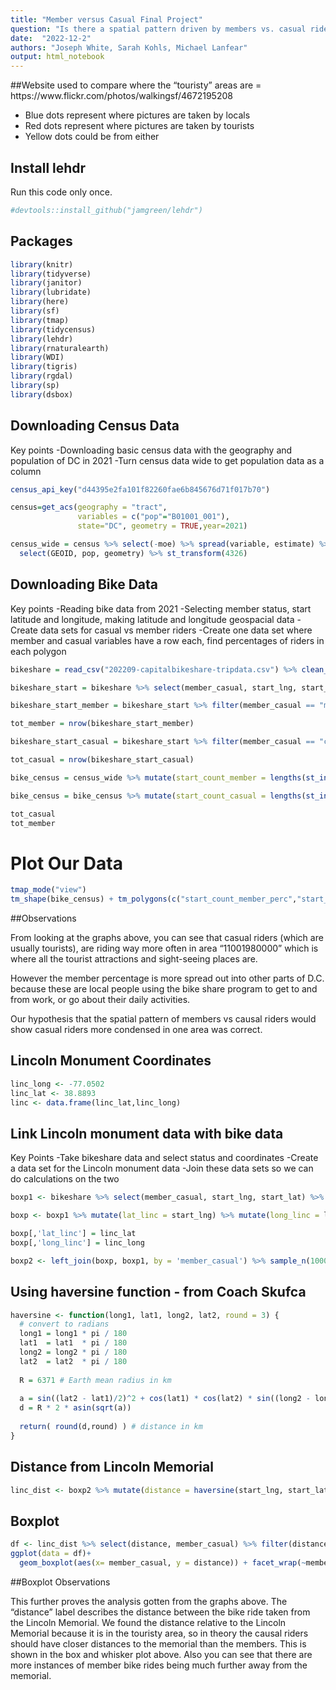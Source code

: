```yaml
---
title: "Member versus Casual Final Project"
question: "Is there a spatial pattern driven by members vs. casual riders?"
date:  "2022-12-2"
authors: "Joseph White, Sarah Kohls, Michael Lanfear"
output: html_notebook
---
```


##Website used to compare where the "touristy" areas are = https://www.flickr.com/photos/walkingsf/4672195208

- Blue dots represent where pictures are taken by locals
- Red dots represent where pictures are taken by tourists
- Yellow dots could be from either

## Install lehdr
Run this code only once.
```r
#devtools::install_github("jamgreen/lehdr")
```

## Packages
```r
library(knitr)
library(tidyverse)
library(janitor)
library(lubridate)
library(here) 
library(sf) 
library(tmap)
library(tidycensus)
library(lehdr)
library(rnaturalearth)
library(WDI)
library(tigris)
library(rgdal)
library(sp)
library(dsbox)
```


## Downloading Census Data
Key points
-Downloading basic census data with the geography and population of DC in 2021
-Turn census data wide to get population data as a column

```r
census_api_key("d44395e2fa101f82260fae6b845676d71f017b70")

census=get_acs(geography = "tract",
               variables = c("pop"="B01001_001"),
               state="DC", geometry = TRUE,year=2021)

census_wide = census %>% select(-moe) %>% spread(variable, estimate) %>%
  select(GEOID, pop, geometry) %>% st_transform(4326)
```

## Downloading Bike Data
Key points
-Reading bike data from 2021
-Selecting member status, start latitude and longitude, making latitude and longitude geospacial data
-Create data sets for casual vs member riders
-Create one data set where member and casual variables have a row each, find percentages of riders in each polygon

```r
bikeshare = read_csv("202209-capitalbikeshare-tripdata.csv") %>% clean_names()

bikeshare_start = bikeshare %>% select(member_casual, start_lng, start_lat) %>% st_as_sf(coords=c("start_lng","start_lat"), crs=st_crs(census_wide))

bikeshare_start_member = bikeshare_start %>% filter(member_casual == "member")

tot_member = nrow(bikeshare_start_member)

bikeshare_start_casual = bikeshare_start %>% filter(member_casual == "casual")

tot_casual = nrow(bikeshare_start_casual)

bike_census = census_wide %>% mutate(start_count_member = lengths(st_intersects(., bikeshare_start_member))) %>% mutate(start_count_member_perc = start_count_member/tot_member)

bike_census = bike_census %>% mutate(start_count_casual = lengths(st_intersects(., bikeshare_start_casual))) %>% mutate(start_count_casual_perc = start_count_casual/tot_casual)
```
```r
tot_casual
tot_member
```

# Plot Our Data
```r
tmap_mode("view")
tm_shape(bike_census) + tm_polygons(c("start_count_member_perc","start_count_casual_perc"))
```

##Observations

From looking at the graphs above, you can see that casual riders (which are usually tourists), are riding way more 
often in area "11001980000" which is where all the tourist attractions and sight-seeing places are. 

However the member percentage is more spread out into other parts of D.C. because these are local people using the bike
share program to get to and from work, or go about their daily activities.

Our hypothesis that the spatial pattern of members vs causal riders would show casual riders more condensed in one area was correct. 

## Lincoln Monument Coordinates
```r
linc_long <- -77.0502
linc_lat <- 38.8893
linc <- data.frame(linc_lat,linc_long) 
```

## Link Lincoln monument data with bike data
Key Points
-Take bikeshare data and select status and coordinates
-Create a data set for the Lincoln monument data
-Join these data sets so we can do calculations on the two

```r
boxp1 <- bikeshare %>% select(member_casual, start_lng, start_lat) %>% sample_n(1000)

boxp <- boxp1 %>% mutate(lat_linc = start_lng) %>% mutate(long_linc = lat_linc) %>% select(lat_linc, long_linc, member_casual) %>% sample_n(1000)

boxp[,'lat_linc'] = linc_lat
boxp[,'long_linc'] = linc_long

boxp2 <- left_join(boxp, boxp1, by = 'member_casual') %>% sample_n(1000)
```

## Using haversine function - from Coach Skufca
```r
haversine <- function(long1, lat1, long2, lat2, round = 3) {
  # convert to radians
  long1 = long1 * pi / 180
  lat1  = lat1  * pi / 180
  long2 = long2 * pi / 180
  lat2  = lat2  * pi / 180
  
  R = 6371 # Earth mean radius in km
  
  a = sin((lat2 - lat1)/2)^2 + cos(lat1) * cos(lat2) * sin((long2 - long1)/2)^2
  d = R * 2 * asin(sqrt(a))
  
  return( round(d,round) ) # distance in km
}
```

## Distance from Lincoln Memorial
```r
linc_dist <- boxp2 %>% mutate(distance = haversine(start_lng, start_lat, long_linc, lat_linc, round = 4))
```

## Boxplot
```r
df <- linc_dist %>% select(distance, member_casual) %>% filter(distance < 10)
ggplot(data = df)+
  geom_boxplot(aes(x= member_casual, y = distance)) + facet_wrap(~member_casual)
```

##Boxplot Observations

This further proves the analysis gotten from the graphs above. The "distance" label describes the distance between the bike ride taken from the Lincoln Memorial. We found the distance relative to the Lincoln Memorial because it is in the touristy area, so in theory the causal riders should have closer distances to the memorial than the members. This is shown in the box and whisker plot above. Also you can see that there are more instances of member bike rides being much further away from the memorial.  


